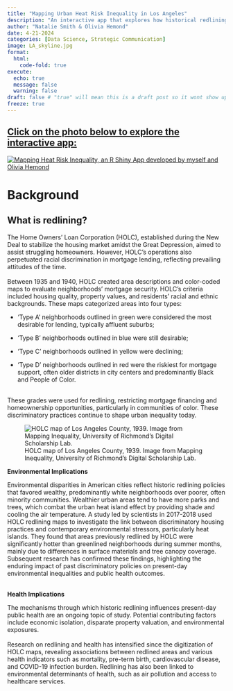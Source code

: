 ```yaml
---
title: "Mapping Urban Heat Risk Inequality in Los Angeles"
description: "An interactive app that explores how historical redlining is related to modern-day urban health inequalities and environmental injustices"
author: "Natalie Smith & Olivia Hemond"
date: 4-21-2024
categories: [Data Science, Strategic Communication]
image: LA_skyline.jpg
format:
  html:
    code-fold: true
execute:
  echo: true
  message: false
  warning: false
draft: false # "true" will mean this is a draft post so it wont show up on my site
freeze: true
---
```


## [Click on the photo below to explore the interactive app:](https://plantsmith.shinyapps.io/heat_risk_inequality/)

[![Mapping Heat Risk Inequality, an R Shiny App developed by myself and Olivia Hemond](heat_risk.png)](https://plantsmith.shinyapps.io/heat_risk_inequality/)

# Background

## What is redlining?

The Home Owners’ Loan Corporation (HOLC), established during the New Deal to stabilize the housing market amidst the Great Depression, aimed to assist struggling homeowners. However, HOLC’s operations also perpetuated racial discrimination in mortgage lending, reflecting prevailing attitudes of the time.\
\
Between 1935 and 1940, HOLC created area descriptions and color-coded maps to evaluate neighborhoods’ mortgage security. HOLC’s criteria included housing quality, property values, and residents’ racial and ethnic backgrounds. These maps categorized areas into four types:

-   ‘Type A’ neighborhoods outlined in green were considered the most desirable for lending, typically affluent suburbs;

-   ‘Type B’ neighborhoods outlined in blue were still desirable;

-   ‘Type C’ neighborhoods outlined in yellow were declining;

-   ‘Type D’ neighborhoods outlined in red were the riskiest for mortgage support, often older districts in city centers and predominantly Black and People of Color.

\
These grades were used for redlining, restricting mortgage financing and homeownership opportunities, particularly in communities of color. These discriminatory practices continue to shape urban inequality today.

![HOLC map of Los Angeles County, 1939. Image from Mapping Inequality, University of Richmond’s Digital Scholarship Lab.](redlining_map.jpeg)

**Environmental Implications**

Environmental disparities in American cities reflect historic redlining policies that favored wealthy, predominantly white neighborhoods over poorer, often minority communities. Wealthier urban areas tend to have more parks and trees, which combat the urban heat island effect by providing shade and cooling the air temperature. A study led by scientists in 2017-2018 used HOLC redlining maps to investigate the link between discriminatory housing practices and contemporary environmental stressors, particularly heat islands. They found that areas previously redlined by HOLC were significantly hotter than greenlined neighborhoods during summer months, mainly due to differences in surface materials and tree canopy coverage. Subsequent research has confirmed these findings, highlighting the enduring impact of past discriminatory policies on present-day environmental inequalities and public health outcomes.

\
**Health Implications**

The mechanisms through which historic redlining influences present-day public health are an ongoing topic of study. Potential contributing factors include economic isolation, disparate property valuation, and environmental exposures.\
\
Research on redlining and health has intensified since the digitization of HOLC maps, revealing associations between redlined areas and various health indicators such as mortality, pre-term birth, cardiovascular disease, and COVID-19 infection burden. Redlining has also been linked to environmental determinants of health, such as air pollution and access to healthcare services.
